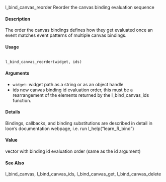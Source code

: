 
l_bind_canvas_reorder Reorder the canvas binding evaluation sequence

#### Description 

The order the canvas bindings defines how they get evaluated once an event matches event patterns of multiple canvas bindings.

#### Usage
<pre><code>
l_bind_canvas_reorder(widget, ids)
</code></pre>

#### Arguments 

* ``widget``: widget path as a string or as an object handle
* ids new canvas binding id evaluation order, this must be a rearrangement of the elements returned by the l_bind_canvas_ids function.

#### Details 

Bindings, callbacks, and binding substitutions are described in detail in loon's documentation webpage,
i.e. run l_help("learn_R_bind")

#### Value
vector with binding id evaluation order (same as the id argument)

#### See Also
l_bind_canvas, l_bind_canvas_ids, l_bind_canvas_get, l_bind_canvas_delete


